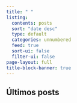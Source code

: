 ```yaml
---
title: " " 
listing:
  contents: posts 
  sort: "date desc"
  type: default
  categories: unnumbered
  feed: true
  sort-ui: false
  filter-ui: false
page-layout: full
title-block-banner: true
---
```

:::{.left}

# Últimos posts



:::


